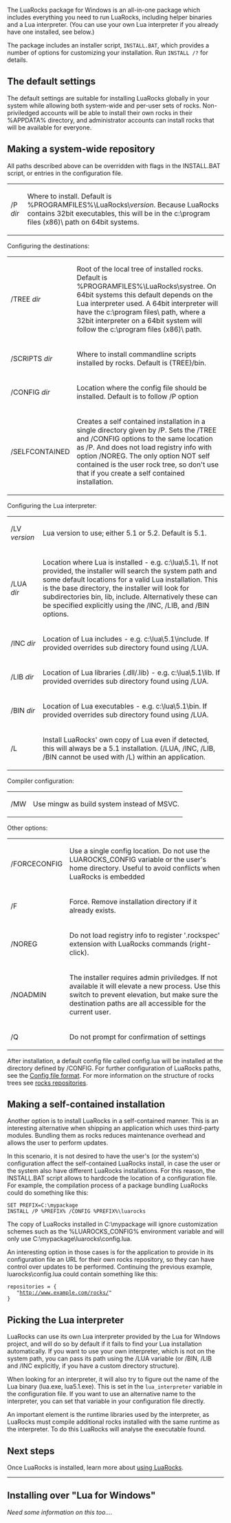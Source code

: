 The LuaRocks package for Windows is an all-in-one package which includes
everything you need to run LuaRocks, including helper binaries and a
Lua interpreter. (You can use your own Lua interpreter if you already have
one installed, see below.)

The package includes an installer script, <tt>INSTALL.BAT</tt>, which provides
a number of options for customizing your installation. Run <tt>INSTALL /?</tt>
for details.

== The default settings ==

The default settings are suitable for installing LuaRocks globally
in your system while allowing both system-wide and per-user sets of rocks.
Non-priviledged accounts will be able to install their own rocks in their
%APPDATA% directory, and administrator accounts can install rocks that
will be available for everyone.


== Making a system-wide repository ==

All paths described above can be overridden with flags in the INSTALL.BAT script,
or entries in the configuration file.

{| cellpadding=5px
| /P ''dir''       || Where to install. Default is %PROGRAMFILES%\LuaRocks\''version''. Because LuaRocks contains 32bit executables, this will be in the c:\program files (x86)\ path on 64bit systems.
|}
Configuring the destinations:
{| cellpadding=5px
| /TREE ''dir''    || Root of the local tree of installed rocks. Default is %PROGRAMFILES%\LuaRocks\systree. On 64bit systems this default depends on the Lua interpreter used. A 64bit interpreter will have the c:\program files\ path, where a 32bit interpreter on a 64bit system will follow the c:\program files (x86)\ path.
|-------------------------------------------------------------------------
| /SCRIPTS ''dir'' || Where to install commandline scripts installed by rocks. Default is {TREE}/bin.
|-------------------------------------------------------------------------
| /CONFIG ''dir''  || Location where the config file should be installed. Default is to follow /P option
|-------------------------------------------------------------------------
| /SELFCONTAINED   || Creates a self contained installation in a single directory given by /P. Sets the /TREE and /CONFIG options to the same location as /P. And does not load registry info with option /NOREG. The only option NOT self contained is the user rock tree, so don't use that if you create a self contained installation.
|}
Configuring the Lua interpreter:
{| cellpadding=5px
| /LV ''version''  || Lua version to use; either 5.1 or 5.2. Default is 5.1.
|-------------------------------------------------------------------------
| /LUA ''dir''     || Location where Lua is installed - e.g. c:\lua\5.1\. If not provided, the installer will search the system path and some default locations for a valid Lua installation. This is the base directory, the installer will look for subdirectories bin, lib, include. Alternatively these can be specified explicitly using the /INC, /LIB, and /BIN options.
|-------------------------------------------------------------------------
| /INC ''dir''     || Location of Lua includes - e.g. c:\lua\5.1\include. If provided overrides sub directory found using /LUA.
|-------------------------------------------------------------------------
| /LIB ''dir''     || Location of Lua libraries (.dll/.lib) - e.g. c:\lua\5.1\lib. If provided overrides sub directory found using /LUA.
|-------------------------------------------------------------------------
| /BIN ''dir''     || Location of Lua executables - e.g. c:\lua\5.1\bin. If provided overrides sub directory found using /LUA.
|-------------------------------------------------------------------------
| /L               || Install LuaRocks' own copy of Lua even if detected, this will always be a 5.1 installation. (/LUA, /INC, /LIB, /BIN cannot be used with /L)
within an application.
|}
Compiler configuration:
{| cellpadding=5px
| /MW             || Use mingw as build system instead of MSVC.
|}
Other options:
{| cellpadding=5px
| /FORCECONFIG   || Use a single config location. Do not use the LUAROCKS_CONFIG variable or the user's home directory. Useful to avoid conflicts when LuaRocks is embedded 
|-------------------------------------------------------------------------
| /F             || Force. Remove installation directory if it already exists.
|-------------------------------------------------------------------------
| /NOREG         || Do not load registry info to register '.rockspec' extension with LuaRocks commands (right-click).
|-------------------------------------------------------------------------
| /NOADMIN       || The installer requires admin priviledges. If not available it will elevate a new process. Use this switch to prevent elevation, but make sure the destination paths are all accessible for the current user.
|-------------------------------------------------------------------------
| /Q             || Do not prompt for confirmation of settings
|}

After installation, a default config file called config.lua will be installed at the directory defined by /CONFIG. For further configuration of LuaRocks paths, see the [[Config file format]]. For more information on the structure of rocks trees see [[Rocks repositories|rocks repositories]].

== Making a self-contained installation ==

Another option is to install LuaRocks in a self-contained manner. This
is an interesting alternative when shipping an application which uses
third-party modules. Bundling them as rocks reduces maintenance overhead
and allows the user to perform updates.

In this scenario, it is not desired to have the user's (or the system's)
configuration affect the self-contained LuaRocks install, in case the 
user or the system also have different LuaRocks installations. For this
reason, the INSTALL.BAT script allows to hardcode the location of a
configuration file. For example, the compilation process of a package
bundling LuaRocks could do something like this:

 SET PREFIX=C:\mypackage
 INSTALL /P %PREFIX% /CONFIG %PREFIX%\luarocks

The copy of LuaRocks installed in C:\mypackage will ignore
customization schemes such as the %LUAROCKS_CONFIG% environment variable
and will only use C:\mypackage\luarocks\config.lua.

An interesting option in those cases is for the application to provide
in its configuration file an URL for their own rocks repository, so they
can have control over updates to be performed. Continuing the previous
example, luarocks\config.lua could contain something like this:

 repositories = {
    "http://www.example.com/rocks/"
 }

== Picking the Lua interpreter ==

LuaRocks can use its own Lua interpreter provided by the Lua for WIndows project,
and will do so by default if it fails to find your Lua installation
automatically. If you want to use your own interpreter, which is not on the system path, 
you can pass its path using the /LUA variable (or /BIN, /LIB and /INC explicitly, if 
you have a custom directory structure).

When looking for an interpreter, it will also try to figure out the name of 
the Lua binary (lua.exe, lua5.1.exe). This is set in the <code>lua_interpreter</code>
variable in the configuration file. If you want to use an alternative name to the
interpreter, you can set that variable in your configuration file directly.

An important element is the runtime libraries used by the interpreter, as LuaRocks must
compile additional rocks installed with the same runtime as the interpreter. To do this
LuaRocks will analyse the executable found.

== Next steps ==

Once LuaRocks is installed, learn more about [[Using LuaRocks|using LuaRocks]].

----

== Installing over "Lua for Windows" ==

<i>Need some information on this too....</i>

<references/>
